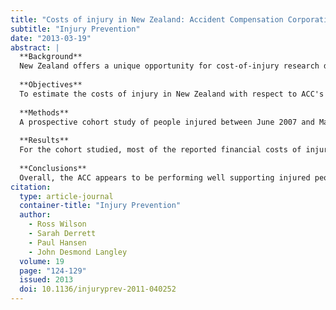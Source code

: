 ```yaml
---
title: "Costs of injury in New Zealand: Accident Compensation Corporation spending, personal spending and quality-adjusted life years lost"
subtitle: "Injury Prevention"
date: "2013-03-19"
abstract: |
  **Background**
  New Zealand offers a unique opportunity for cost-of-injury research due to its comprehensive, no-fault injury compensation insurance scheme, which is managed by the government-controlled Accident Compensation Corporation (ACC).
  
  **Objectives**
  To estimate the costs of injury in New Zealand with respect to ACC's spending for entitlement claimants (ie, people with injuries requiring more than ‘treatment only’), as well as injured individuals' out-of-pocket personal spending and non-pecuniary costs in terms of effects on health-related quality of life (HRQoL).
  
  **Methods**
  A prospective cohort study of people injured between June 2007 and May 2009 was followed for 12 months after injury. ACC's spending for each participant (n=2215) was estimated from ACC data. Out-of-pocket personal spending and quality-adjusted life years (QALYs) lost were estimated based on interviews conducted at 3, 5 and 12 months post injury.
  
  **Results**
  For the cohort studied, most of the reported financial costs of injury were met by ACC. ACC spending was higher for individuals with more severe injuries and ones admitted to hospital. There was no difference in mean personal spending between people who were hospitalised or not, or between those with minor or moderate injuries, although individuals with more severe injuries reported higher personal spending.
  
  **Conclusions**
  Overall, the ACC appears to be performing well supporting injured people financially. Nonetheless, people with more severe injuries incur substantial out-of-pocket expenses. Costs are higher for hospitalised and more severe injuries, but non-hospitalised and less severe cases can still incur substantial costs. The HRQoL effects of injury—naturally, borne by injured individuals themselves—are relatively large on average.
citation: 
  type: article-journal
  container-title: "Injury Prevention"
  author:
    - Ross Wilson
    - Sarah Derrett
    - Paul Hansen
    - John Desmond Langley
  volume: 19
  page: "124-129"
  issued: 2013
  doi: 10.1136/injuryprev-2011-040252
---
```

